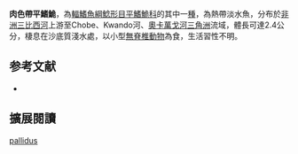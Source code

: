 {{Speciesbox
| name = 肉色帶平鰭鮠
| image = 
| image_width = 250px
| status = NE
| status_system = IUCN3.1
| genus = Zaireichthys
| species = pallidus
| authority = Eccles, Tweddle & Skelton, 2011
| synonyms = 
}}

'''肉色帶平鰭鮠'''，為[[輻鰭魚綱|輻鰭魚綱]][[鯰形目|鯰形目]][[平鰭鮠科|平鰭鮠科]]的其中一[[種|種]]，為熱帶淡水魚，分布於[[非洲|非洲]][[三比西河|三比西河]]上游至Chobe、Kwando河、[[奧卡萬戈河三角洲|奧卡萬戈河三角洲]]流域，體長可達2.4公分，棲息在沙底質淺水處，以小型[[無脊椎動物|無脊椎動物]]為食，生活習性不明。

==参考文献==
*{{FishBase_species|genus=Zaireichthys|species=pallidus|year=2014|month=10}}

== 擴展閱讀 ==
{{refbegin}}
{{wikispecies-inline|Zaireichthys pallidus|肉色帶平鰭鮠}}
{{refend}}
{{Taxonbar|from=Q5605553}}

[[Category:帶平鰭鮠屬|pallidus]]


{{魚類小作品}}
